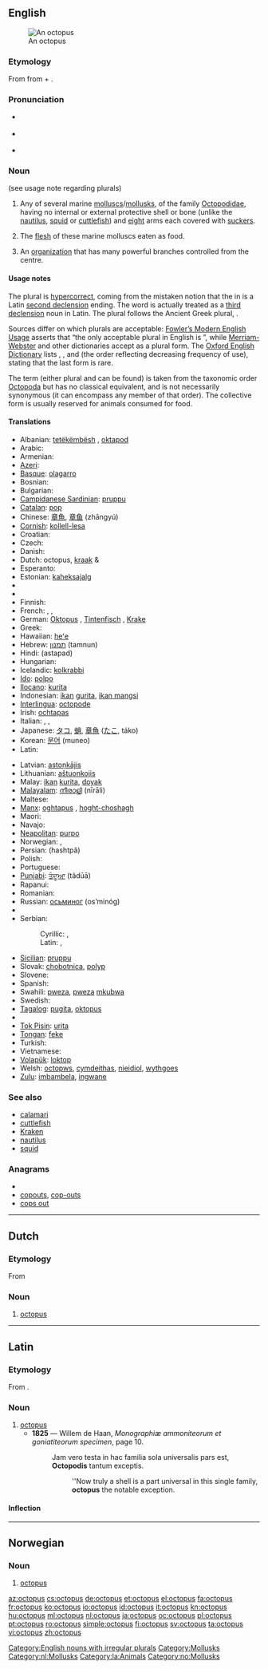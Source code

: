 {{wikipedia}}
{{also|Octopus}}
==English==
[[Image:Southern Blue-ringed Octopus Pengo.jpg|thumb|An octopus]]

===Etymology===
From {{etyl|grc|en}} {{term|ὀκτώπους|tr=oktōpous|lang=grc|sc=polytonic}} from {{term|ὀκτώ||eight|tr=oktō|lang=grc|sc=polytonic}} + {{term|πούς||foot|tr=pous|lang=grc|sc=polytonic}}.

===Pronunciation===
* {{a|UK}} {{IPA|/ˈɒkt.ə.pʊs/}} {{SAMPA|/"Qkt.@.pUs/}}
* {{a|US}} {{IPA|/ˈɑːkt.ə.pʊs/}} {{SAMPA|/"A:kt.@.pUs/}}
* {{audio|en-us-octopus.ogg|Audio (US)}}

===Noun===
{{en-noun|pl=octopuses|pl2=octopi|pl3=octopodes}} (see usage note regarding plurals)

# Any of several marine [[mollusc]]s/[[mollusk]]s, of the family [[Octopodidae]], having no internal or external protective shell or bone (unlike the [[nautilus]], [[squid]] or [[cuttlefish]]) and [[eight]] arms each covered with [[sucker]]s.
# {{uncountable}} The [[flesh]] of these marine molluscs eaten as food.
# An [[organization]] that has many powerful branches controlled from the centre.

====Usage notes====
The plural {{term|octopi}} is [[hypercorrect]], coming from the mistaken notion that the {{term||-us}} in {{term||octopus}} is a Latin [[Appendix:Latin second declension|second declension]] ending.  The word is actually treated as a [[Appendix:Latin third declension|third declension]] noun in Latin.  The plural {{term|octopodes}} follows the Ancient Greek plural, {{term|ὀκτώποδες|tr=oktōpodes|lang=grc|sc=polytonic}}.

Sources differ on which plurals are acceptable: [[w:Fowler's Modern English Usage|Fowler’s Modern English Usage]] asserts that “the only acceptable plural in English is {{term|octopuses|lang=en}}”, while [[w:Merriam-Webster|Merriam-Webster]] and other dictionaries accept {{term||octopi}} as a plural form. The [[Oxford English Dictionary]] lists {{term||octopuses}}, {{term||octopi}}, and {{term||octopodes}} (the order reflecting decreasing frequency of use), stating that the last form is rare.

The term {{term|octopod}} (either plural {{term|octopods}} and {{term|octopodes}} can be found) is taken from the taxonomic order [[Octopoda]] but has no classical equivalent, and is not necessarily synonymous (it can encompass any member of that order). The collective form {{term||octopus}} is usually reserved for animals consumed for food.

====Translations====
{{trans-top|mollusc}}
* Albanian: [[tetëkëmbësh]] {{m}}, [[oktapod]] {{m}}
* Arabic: {{Arab|[[أخطبوط]]}} {{unicode|(’uxṭubūṭ)}}
* Armenian: {{t-|hy|ութոտնուկ|tr=ut'otnuk}}
* [[Azeri]]: {{t-|az|osminoq|xs=Azeri}}
* [[Basque]]: [[olagarro]]
* Bosnian: {{t-|bs|hobotnica|f}}
* Bulgarian: {{t+|bg|октопод|tr=oktopod}}
* [[Campidanese Sardinian]]: [[pruppu]] {{m}}
* [[Catalan]]: [[pop#Catalan|pop]] {{m}}
* Chinese: [[章魚]], [[章鱼]] (zhāngyú)
* [[Cornish]]: [[kollell-lesa]] {{f}}
* Croatian: {{t-|hr|hobotnica|f}}
* Czech: {{t+|cs|chobotnice}}
* Danish: {{t-|da|blæksprutte|c}}
* Dutch: octopus, [[kraak]] {{m}} & {{f}}
* Esperanto: {{t-|eo|polpo|xs=Esperanto}}
* Estonian: [[kaheksajalg]]
* {{trreq|Fijian}}
* {{trreq|Filipino}}
* Finnish: {{t+|fi|mustekala}}
* French: {{t+|fr|octopode}}, {{t+|fr|pieuvre|f}}, {{t+|fr|poulpe|m}}
* German: [[Oktopus]] {{m}}, [[Tintenfisch]] {{m}}, [[Krake]] {{f}}
* Greek: {{t+|el|χταπόδι|n|tr=chtapódi}}
* Hawaiian: [[heʻe]]
* Hebrew: [[תמנון]] (tamnun)
* Hindi: (astapad)
* Hungarian: {{t+|hu|polip}}
* Icelandic: [[kolkrabbi]] {{m}}
* [[Ido]]: [[polpo]]
* [[Ilocano]]: [[kurita]]
* Indonesian: [[ikan]] [[gurita]], [[ikan mangsi]]
* [[Interlingua]]: [[octopode]]
* Irish: [[ochtapas]]
* Italian: {{t+|it|piovra|f}}, {{t+|it|polipo|m}}, {{t+|it|polpo|m}}
* Japanese: [[タコ]], [[蛸]], [[章魚]] ([[たこ]], táko)
* Korean: [[문어]] (muneo)
* Latin: {{t-|la|octopus|m}}
{{trans-mid}}
* Latvian: [[astoņkājis]]
* Lithuanian: [[aštuonkojis]]
* Malay: [[ikan]] [[kurita]], [[doyak]]
* [[Malayalam]]: [[നീരാളി]] (nīrāli)
* Maltese: {{t-|mt|qarnita|f|xs=Maltese}}
* [[Manx]]: [[oghtapus]] {{m}}, [[hoght-choshagh]] {{m}}
* Maori: {{t-|mi|wheke|xs=Maori}}
* Navajo: {{tø|nv|łóóʼ bigaan tseebíí}}
* [[Neapolitan]]: [[purpo]] {{m}}
* Norwegian: {{t-|no|blekksprut|m}}, {{t+|no|akkar|m}}
* Persian: {{t|fa|هشت‌پا|xs=Persian}} (hashtpâ)
* Polish: {{t+|pl|ośmiornica|f}}
* Portuguese: {{t+|pt|polvo|m}}
* [[Punjabi]]: [[ਤੰਦੂਆ]] (tãdūā)
* Rapanui: {{tø|rap|hehe|xs=Rapa Nui}}
* Romanian: {{t+|ro|caracatiţă|f}}
* Russian: [[осьминог]] (os’minóg) {{m}}
* {{trreq|Samoan}}
* Serbian:
*: Cyrillic: {{t-|sr|хоботница|f|sc=Cyrl}}, {{t-|sr|осмоног|m|sc=Cyrl}}
*: Latin: {{t-|sr|hobotnica|f}}, {{t-|sr|osmonog|m}}
* [[Sicilian]]: [[pruppu]] {{m}}
* Slovak: [[chobotnica]], [[polyp#Slovak|polyp]]
* Slovene: {{t+|sl|hobotnica|f}}
* Spanish: {{t+|es|pulpo|m}}
* Swahili: [[pweza]], [[pweza]] [[mkubwa]]
* Swedish: {{t-|sv|bläckfisk}}
* [[Tagalog]]: [[pugita]], [[oktopus]]
* {{trreq|Tahitian}}
* [[Tok Pisin]]: [[urita]]
* [[Tongan]]: [[feke]]
* Turkish: {{t+|tr|ahtapot}}
* Vietnamese: {{t+|vi|bạch tuộc|xs=Vietnamese}}
* [[Volapük]]: [[loktop]]
* Welsh: [[octopws]], [[cymdeithas]], [[nieidiol]], [[wythgoes]]
* [[Zulu]]: [[imbambela]], [[ingwane]]
{{trans-bottom}}

===See also===
* [[calamari]]
* [[cuttlefish]]
* [[Kraken]]
* [[nautilus]]
* [[squid]]

===Anagrams===
* {{alphagram|coopstu}}
* [[copouts#English|copouts]], [[cop-outs#English|cop-outs]]
* [[cops out#English|cops out]]

[[Category:English nouns with irregular plurals]]
[[Category:Mollusks]]

----

==Dutch==

===Etymology===
From {{etyl|la|nl}}

===Noun===
{{nl-noun|octopussen|octopusje|m}}

# {{zoology}} [[#English|octopus]]

[[Category:nl:Mollusks]]

----

==Latin==

===Etymology===
From {{etyl|grc|la}} {{term|ὀκτώποδες||tr=oktōpodes|eight feet|lang=grc|sc=polytonic}}.

===Noun===
{{la-noun|octopūs|octopodis|octopodis|m|third}}

# [[#English|octopus]]
#* '''1825''' — Willem de Haan, ''Monographiæ ammoniteorum et goniatiteorum specimen'', page 10.
#*: Jam vero testa in hac familia sola universalis pars est, '''Octopodis''' tantum exceptis.
#*:: ''Now truly a shell is a part universal in this single family, '''octopus''' the notable exception.

====Inflection====
{{la-decl-3rd|octopus|octopūs|octopod}}

[[Category:la:Animals]]

----

==Norwegian==

===Noun===
{{infl|no|noun}}

# [[#English|octopus]]

[[Category:no:Mollusks]]

[[az:octopus]]
[[cs:octopus]]
[[de:octopus]]
[[et:octopus]]
[[el:octopus]]
[[fa:octopus]]
[[fr:octopus]]
[[ko:octopus]]
[[io:octopus]]
[[id:octopus]]
[[it:octopus]]
[[kn:octopus]]
[[hu:octopus]]
[[ml:octopus]]
[[nl:octopus]]
[[ja:octopus]]
[[oc:octopus]]
[[pl:octopus]]
[[pt:octopus]]
[[ro:octopus]]
[[simple:octopus]]
[[fi:octopus]]
[[sv:octopus]]
[[ta:octopus]]
[[vi:octopus]]
[[zh:octopus]]